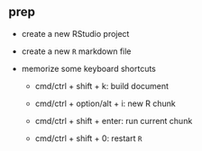 
## prep

- create a new RStudio project

- create a new `R` markdown file

- memorize some keyboard shortcuts

  - cmd/ctrl + shift + k: build document
  
  - cmd/ctrl + option/alt + i: new R chunk

  - cmd/ctrl + shift + enter: run current chunk
  
  - cmd/ctrl + shift + 0: restart `R`
